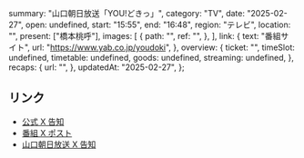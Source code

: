   summary: "山口朝日放送「YOU!どきっ」",
  category: "TV",
  date: "2025-02-27",
  open: undefined,
  start: "15:55",
  end: "16:48",
  region: "テレビ",
  location: "",
  present: ["橋本桃呼"],
  images: [
    {
      path: "",
      ref: "",
    },
  ],
  link: {
    text: "番組サイト",
    url: "https://www.yab.co.jp/youdoki",
  },
  overview: {
    ticket: "",
    timeSlot: undefined,
    timetable: undefined,
    goods: undefined,
    streaming: undefined,
  },
  recaps: {
    url: "",
  },
  updatedAt: "2025-02-27",
};

## リンク

- [公式 X 告知](https://x.com/takanenofficial/status/1894968209536885161)
- [番組 X ポスト](https://x.com/youdoki_yab/status/1895038934482330005)
- [山口朝日放送 X 告知](https://x.com/yab_beep/status/1894920163184808003)
